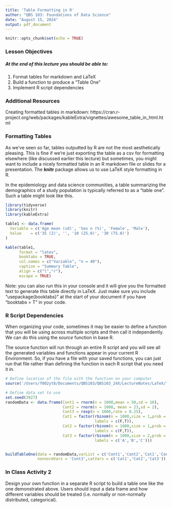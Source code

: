```yaml
---
title: 'Table Formatting in R'
author: "QBS 103: Foundations of Data Science"
date: "August 15, 2024"
output: pdf_document
---
```


```r
knitr::opts_chunk$set(echo = TRUE)
```


### Lesson Objectives

##### At the end of this lecture you should be able to:
1. Format tables for markdown and LaTeX
2. Build a function to produce a "Table One"
3. Implement R script dependencies


### Additional Resources

Creating formatted tables in markdown: https://cran.r-project.org/web/packages/kableExtra/vignettes/awesome_table_in_html.html


### Formatting Tables

As we've seen so far, tables outputted by R are not the most aesthetically pleasing. This is fine if we're just exporting the table as a csv for formatting elsewhere (like discussed earlier this lecture) but sometimes, you might want to include a nicely formatted table in an R markdown file or slides for a presentation. The **knitr** package allows us to use LaTeX style formatting in R. 

In the epidemiology and data science communities, a table summarizing the demographics of a study population is typically referred to as a "table one". Such a table might look like this.

``` r

library(tidyverse)
library(knitr)
library(kableExtra)

table1 <- data.frame(
  Variable = c('Age mean (sd)', 'Sex n (%)', 'Female', 'Male'),
  Value    = c('35 (2)', '', '10 (25.0)', '30 (75.0)')
)

kable(table1,
      format = "latex",
      booktabs = TRUE,
      col.names = c("Variable", "n = 40"),
      caption = "Summary Table",
      align = c("l","r"),
      escape = TRUE)
```

Note: you can also run this in your console and it will give you the formatted text to generate this table directly in LaTeX. Just make sure you include "usepackage{booktabs}" at the start of your document if you have "booktabs = T" in your code.


### R Script Dependencies

When organizing your code, sometimes it may be easier to define a function that you will be using across multiple scripts and then call it independently. We can do this using the *source* function in base R. 

The source function will run through an entire R script and you will see all the generated variables and functions appear in your current R Environment. So, if you have a file with your saved functions, you can just run that file rather than defining the function in each R script that you need it in. 

``` r

# Define location of the file with the function on your computer
source('/Users/f002yt8/Documents/QBS103/QBS103_24X/LectureNotes/LaTeX/TableOne.R')

# Define data set to use
set.seed(3927)
randomData <- data.frame(Cont1 = rnorm(n = 1000,mean = 50,sd = 10),
                         Cont2 = rnorm(n = 1000, mean = 23,sd = 2),
                         Cont3 = rexp(n = 1000,rate = 0.25),
                         Cat1 = factor(rbinom(n = 1000,size = 1,prob = 0.50),
                                       labels = c(F,T)),
                         Cat2 = factor(rbinom(n = 1000,size = 1,prob = 0.25),
                                       labels = c(F,T)),
                         Cat3 = factor(rbinom(n = 1000,size = 2,prob = 0.40),
                                       labels = c('A','B','C')))


buildTableOne(data = randomData,varList = c('Cont1','Cont2','Cat1','Cont3','Cat2','Cat3'),
              nonnormVars = 'Cont3',catVars = c('Cat1','Cat2','Cat3'))

```



### In Class Activity 2

Design your own function in a separate R script to build a table one like the one demonstrated above. Users should input a data frame and how different variables should be treated (i.e. normally or non-normally distributed, categorical). 
